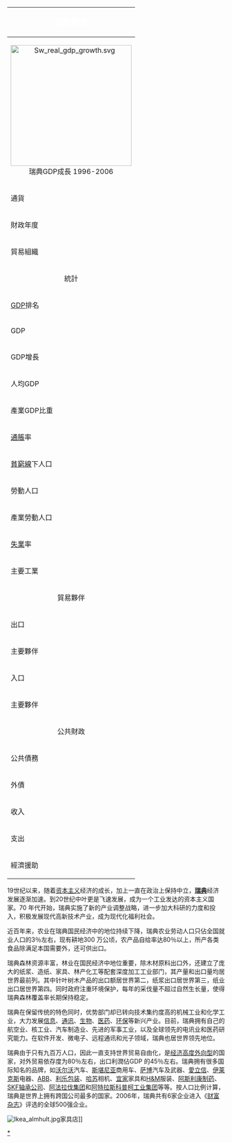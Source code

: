 {| border=1 cellspacing=0  cellpadding=4 width=320 style="float:right; border:1px solid gray; border-collapse:collapse; font-size:90%; margin:0 0 .5em 1em;"
!align="center" bgcolor="#668c73" style="color:white" colspan="3"|<big>瑞典經濟</big>
|-
!align="center"  colspan="3"|[[File:Sw_real_gdp_growth.svg|280px]]<br>瑞典GDP成長 1996-2006
|-
!align="left" valign="top"|通貨
|colspan="2" valign="top"| [[瑞典克朗|瑞典克朗]]（SEK）
|-
!align="left" valign="top" style="width:100px"|財政年度
|colspan="2" valign="top"|公历年
|-
!align="left" valign="top"|貿易組織
|colspan="2" valign="top"|[[EU|EU]]、[[OSCE|OSCE]]、[[WTO|WTO]]、[[OECD|OECD]]等
|-
!align="center" bgcolor="#a3c9b6" colspan="3"|統計
|-
!align="left" valign="top"|[[GDP|GDP]]排名
|colspan="2" valign="top"|33
|-
!align="left" valign="top"|GDP
|colspan="2" valign="top"|3331億[[美元|美元]]（[[購買力平價|購買力平價]]）
|-
!align="left" valign="top"|GDP增長
|colspan="2" valign="top"|3.4%（2007年估計）
|-
!align="left" valign="top"|人均GDP
|colspan="2" valign="top"|$36,900（2007年估計）
|-
!align="left" valign="top"|產業GDP比重
|colspan="2" valign="top"|農業1.4%、工業29.2%、服務業69.4%
|-
!align="left" valign="top"|[[通脹|通脹]]率
|colspan="2" valign="top"|1.4%（2007年）
|-
!align="left" valign="top"|[[貧窮線|貧窮線]]下人口
|colspan="2" valign="top"|
|-
!align="left" valign="top"|勞動人口
|colspan="2" valign="top"|466萬
|-
!align="left" valign="top"|產業勞動人口
|colspan="2" valign="top"| 農業2%，制造業24%，服務業74%
|-
!align="left" valign="top"|[[失業|失業]]率
|colspan="2" valign="top"|6.1%
|-
!align="left" valign="top"|主要工業
|colspan="2" valign="top"|
 |-
!align="center" bgcolor="#a3c9b6" colspan="3"|貿易夥伴 
|-
!align="left" valign="top"|出口
|colspan="2" valign="top"|$1765億（2007年推算）
|-
!align="left" valign="top"|主要夥伴
|colspan="2" valign="top"|德國9.8%, 美國9.3%，挪威9.2% ，英國7.1%，丹麥6.9%，芬蘭6%，法國4.9%，荷蘭4.7%，比利時.4.5%
|-
!align="left" valign="top"|入口
|colspan="2" valign="top"|$1572億（2007年推算）
|-
!align="left" valign="top"|主要夥伴
|colspan="2" valign="top"| 德國17.3%，丹麥9.1%，挪威8.2%，英國6%，荷蘭5.8%，芬蘭5.7%，法國4.6%，比利時4.1%
|-
!align="center" bgcolor="#a3c9b6" colspan="3"|公共財政
|-
!align="left" valign="top"|公共債務
|colspan="2" valign="top"|GDP31%
|-
!align="left" valign="top"|外債
|colspan="2" valign="top"|
|-
!align="left" valign="top"|收入
|colspan="2" valign="top"|
|-
!align="left" valign="top"|支出
|colspan="2" valign="top"|
|-
!align="left" valign="top"|經濟援助
|colspan="2" valign="top"|
|}
19世纪以来，随着[[资本主义|资本主义]]经济的成长，加上一直在政治上保持中立，'''[[瑞典|瑞典]]'''经济发展逐渐加速。到20世纪中叶更是飞速发展，成为一个工业发达的资本主义国家。70 年代开始，瑞典实施了新的产业调整战略，进一步加大科研的力度和投入，积极发展现代高新技术产业，成为现代化福利社会。

近百年来，农业在瑞典国民经济中的地位持续下降，瑞典农业劳动人口只佔全国就业人口的3％左右，现有耕地300 万公顷，农产品自给率达80％以上，所产各类食品除满足本国需要外，还可供出口。

瑞典森林资源丰富，林业在国民经济中地位重要，除木材原料出口外，还建立了庞大的纸浆、造纸、家具、林产化工等配套深度加工工业部门，其产量和出口量均居世界最前列。其中针叶树木产品的出口额居世界第二，纸浆出口居世界第三，纸业出口居世界第四。同时政府注重环境保护，每年的采伐量不超过自然生长量，使得瑞典森林覆盖率长期保持稳定。

瑞典在保留传统的特色同时，优势部门却已转向技术集约度高的机械工业和化学工业，大力发展[[信息|信息]]、[[通信|通讯]]、[[生物|生物]]、[[医药|医药]]、[[环境保护|环保]]等新兴产业。目前，瑞典拥有自己的航空业、核工业、汽车制造业、先进的军事工业，以及全球领先的电讯业和医药研究能力。在软件开发、微电子、远程通讯和光子领域，瑞典也居世界领先地位。

瑞典由于只有九百万人口，因此一直支持世界贸易自由化，是[[外向型经济|经济高度外向型]]的国家，对外贸易依存度为80％左右，出口利潤佔GDP 的45％左右。瑞典拥有很多国际知名的品牌，如[[富豪集團|沃尔沃]]汽车、[[世冠汽車|斯堪尼亚]]商用车、[[萨博|萨博]]汽车及武器、[[愛立信|愛立信]]、[[伊莱克斯|伊莱克斯]]电器、[[ABB|ABB]]、[[利乐包装|利乐包装]]、[[哈苏|哈苏]]相机、[[宜家|宜家]]家具和[[H&M|H&M]]服装、[[阿斯利康制药|阿斯利康制药]]、[[SKF|SKF轴承公司]]、[[阿法拉伐集团|阿法拉伐集团]]和[[阿特拉斯科普柯工业集团|阿特拉斯科普柯工业集团]]等等。按人口比例计算，瑞典是世界上拥有跨国公司最多的国家。2006年，瑞典共有6家企业进入《[[财富_(杂志)|财富杂志]]》评选的全球500强企业。

[[File:Ikea_almhult.jpg|thumb]]家具店]]

{{歐洲題目|經濟}}

[[Category:瑞典經濟|*]]
